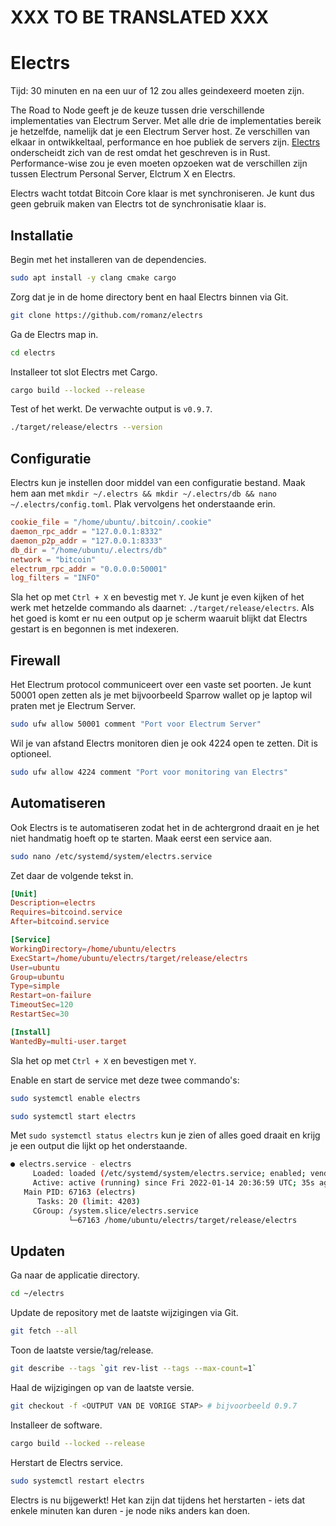 
# XXX TO BE TRANSLATED XXX

# Electrs

<Callout emoji="&#x2139;">
	Tijd: 30 minuten en na een uur of 12 zou alles geindexeerd moeten zijn.
</Callout>

The Road to Node geeft je de keuze tussen drie verschillende implementaties van Electrum Server. Met alle drie de implementaties bereik je hetzelfde, namelijk dat je een Electrum Server host. Ze verschillen van elkaar in ontwikkeltaal, performance en hoe publiek de servers zijn. [Electrs](https://github.com/romanz/electrs) onderscheidt zich van de rest omdat het geschreven is in Rust. Performance-wise zou je even moeten opzoeken wat de verschillen zijn tussen Electrum Personal Server, Elctrum X en Electrs.

Electrs wacht totdat Bitcoin Core klaar is met synchroniseren. Je kunt dus geen gebruik maken van Electrs tot de synchronisatie klaar is.

## Installatie

Begin met het installeren van de dependencies.

```bash
sudo apt install -y clang cmake cargo
```

Zorg dat je in de home directory bent en haal Electrs binnen via Git.

```bash
git clone https://github.com/romanz/electrs
```

Ga de Electrs map in.

```bash
cd electrs
```

Installeer tot slot Electrs met Cargo.

```bash
cargo build --locked --release
```

Test of het werkt. De verwachte output is `v0.9.7`.

```bash
./target/release/electrs --version
```

## Configuratie

Electrs kun je instellen door middel van een configuratie bestand. Maak hem aan met `mkdir ~/.electrs && mkdir ~/.electrs/db && nano ~/.electrs/config.toml`. Plak vervolgens het onderstaande erin.

```toml
cookie_file = "/home/ubuntu/.bitcoin/.cookie"
daemon_rpc_addr = "127.0.0.1:8332"
daemon_p2p_addr = "127.0.0.1:8333"
db_dir = "/home/ubuntu/.electrs/db"
network = "bitcoin"
electrum_rpc_addr = "0.0.0.0:50001"
log_filters = "INFO"
```

Sla het op met `Ctrl + X` en bevestig met `Y`. Je kunt je even kijken of het werk met hetzelde commando als daarnet: `./target/release/electrs`. Als het goed is komt er nu een output op je scherm waaruit blijkt dat Electrs gestart is en begonnen is met indexeren.

## Firewall

Het Electrum protocol communiceert over een vaste set poorten. Je kunt 50001 open zetten als je met bijvoorbeeld Sparrow wallet op je laptop wil praten met je Electrum Server.

```bash
sudo ufw allow 50001 comment "Port voor Electrum Server"
```

Wil je van afstand Electrs monitoren dien je ook 4224 open te zetten. Dit is optioneel.

```bash
sudo ufw allow 4224 comment "Port voor monitoring van Electrs"
```

## Automatiseren

Ook Electrs is te automatiseren zodat het in de achtergrond draait en je het niet handmatig hoeft op te starten. Maak eerst een service aan.

```bash
sudo nano /etc/systemd/system/electrs.service
```

Zet daar de volgende tekst in.

```toml
[Unit]
Description=electrs
Requires=bitcoind.service
After=bitcoind.service

[Service]
WorkingDirectory=/home/ubuntu/electrs
ExecStart=/home/ubuntu/electrs/target/release/electrs
User=ubuntu
Group=ubuntu
Type=simple
Restart=on-failure
TimeoutSec=120
RestartSec=30

[Install]
WantedBy=multi-user.target
```

Sla het op met `Ctrl + X` en bevestigen met `Y`.

Enable en start de service met deze twee commando's:

```bash
sudo systemctl enable electrs

sudo systemctl start electrs
```

Met `sudo systemctl status electrs` kun je zien of alles goed draait en krijg je een output die lijkt op het onderstaande.

```bash
● electrs.service - electrs
     Loaded: loaded (/etc/systemd/system/electrs.service; enabled; vendor preset: enabled)
     Active: active (running) since Fri 2022-01-14 20:36:59 UTC; 35s ago
   Main PID: 67163 (electrs)
      Tasks: 20 (limit: 4203)
     CGroup: /system.slice/electrs.service
             └─67163 /home/ubuntu/electrs/target/release/electrs
```

## Updaten

Ga naar de applicatie directory.

```bash
cd ~/electrs
```

Update de repository met de laatste wijzigingen via Git.

```bash
git fetch --all
```

Toon de laatste versie/tag/release.

```bash
git describe --tags `git rev-list --tags --max-count=1`
```

Haal de wijzigingen op van de laatste versie.

```bash
git checkout -f <OUTPUT VAN DE VORIGE STAP> # bijvoorbeeld 0.9.7
```

Installeer de software.

```bash
cargo build --locked --release
```

Herstart de Electrs service.

```bash
sudo systemctl restart electrs
```

Electrs is nu bijgewerkt! Het kan zijn dat tijdens het herstarten - iets dat enkele minuten kan duren - je node niks anders kan doen.
